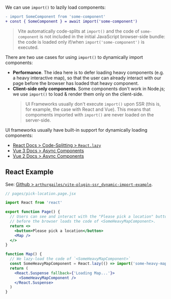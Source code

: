 We can use `import()` to lazily load components:

```diff
- import SomeComponent from 'some-component'
+ const { SomeComponent } = await import('some-component')
```

> Vite automatically code-splits at `import()` and the code of `some-component` is not included in the initial JavaScript browser-side bundle:
> the code is loaded only if/when `import('some-component')` is executed.

There are two use cases for using `import()` to dynamically import components:
 - **Performance**. The idea here is to defer loading heavy components (e.g. a heavy interactive map), so that the user can already interact with our page before the browser has loaded that heavy component.
 - **Client-side only components**. Some components don't work in Node.js; we use `import()` to load & render them only on the client-side.
   > UI Frameworks usually don't execute `import()` upon SSR (this is, for example, the case with React and Vue). This means that compoments imported with `import()` are never loaded on the server-side.

UI frameworks usually have built-in support for dynamically loading components:
 - [React Docs > Code-Splitting > `React.lazy`](https://reactjs.org/docs/code-splitting.html#reactlazy)
 - [Vue 3 Docs > Async Components](https://v3.vuejs.org/guide/component-dynamic-async.html#async-components)
 - [Vue 2 Docs > Async Components](https://vuejs.org/v2/guide/components-dynamic-async.html)


## React Example

See: [Github > `arthurgailes/vite-plugin-ssr_dynamic-import-example`](https://github.com/arthurgailes/vite-plugin-ssr_dynamic-import-example).

```jsx
// pages/pick-location.page.jsx

import React from 'react'

export function Page() {
  // Users can see and interact with the "Please pick a location" button
  // before the browser loads the code of <SomeHeavyMapComponent>.
  return <>
    <button>Please pick a location</button>
    <Map />
  </>
}

function Map() {
  // We lazy-load the code of `<SomeHeavyMapComponent>`
  const SomeHeavyMapComponent = React.lazy(() => import('some-heavy-map-component'))
  return (
    <React.Suspense fallback={'Loading Map...'}>
      <SomeHeavyMapComponent />
    </React.Suspense>
  )
}
```
